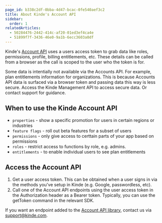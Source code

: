 ```yaml
---
page_id: b338c2df-0bba-4d47-bcac-0fe540aef3c2
title: About Kinde's Account API
sidebar:
  order: 1
relatedArticles:
  - 50284476-2442-414c-af20-01ed3ef4ca4e
  - 51899f7f-3436-46e0-9a1b-6ecc3603a0df
---
```


Kinde's [Account API](https://docs.kinde.com/kinde-apis/frontend/) uses a users access token to grab data like roles, permissions, profile, billing entitlements, etc. These details can be called from a browser as the call is scoped to the user who the token is for.

<Aside>

Some data is intentially not available via the Accounts API. For example, plan entitlements information for organizations. This is because Accounts API data is surfaced via a browser token and passing data this way is less secure. Access the Kinde Management API to access secure data. Or contact support for guidance.

</Aside>

## When to use the Kinde Account API

- `properties` - show a specific promotion for users in certain regions or industries
- `feature flags` - roll out beta features for a subset of users
- `permissions` - only give access to certtain parts of your app based on permissions
- `roles` - restrict access to functions by role, e.g. admins.
- `entitlements` - to enable individual users to see plan entitlements

## Access the Account API

1. Get a user access token. This can be obtained when a user signs in via the methods you've setup in Kinde (e.g. Google, passwordless, etc).
2. Call one of the Account API endpoints using the user access token in the Authorization header as a Bearer token. Typically, you can use the getToken command in the relevant SDK.

If you want an endpoint added to the [Account API library](https://docs.kinde.com/kinde-apis/frontend/), contact us via support@kinde.com. 
